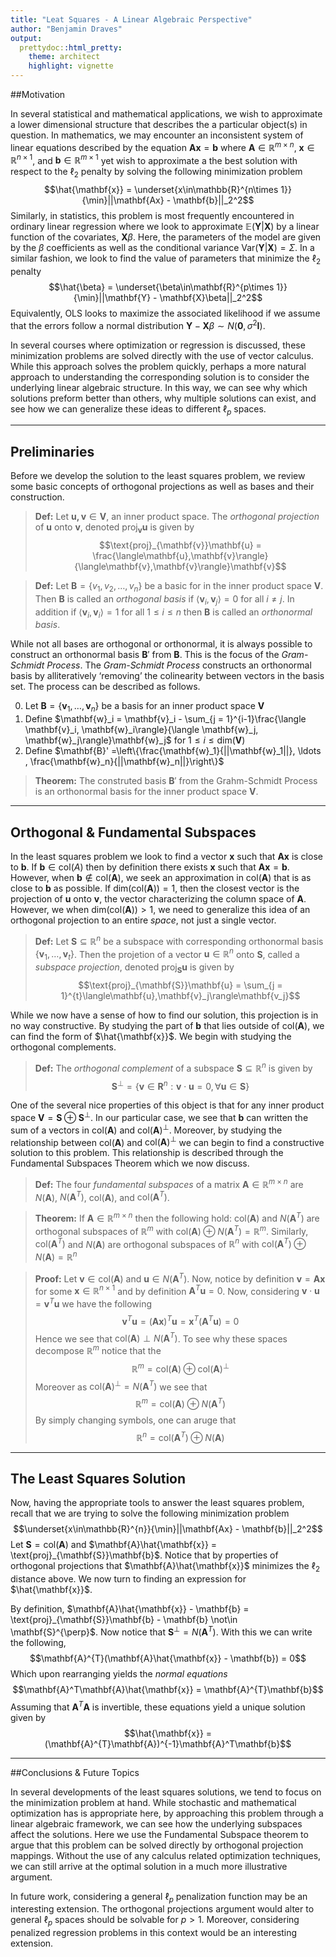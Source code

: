 ```yaml
---
title: "Leat Squares - A Linear Algebraic Perspective"
author: "Benjamin Draves"
output:
  prettydoc::html_pretty:
    theme: architect
    highlight: vignette
---
```


##Motivation 

In several statistical and mathematical applications, we wish to approximate a lower dimensional structure that describes the a particular object(s) in question. In mathematics, we may encounter an inconsistent system of linear equations described by the equation $\mathbf{Ax} = \mathbf{b}$ where $\mathbf{A}\in\mathbb{R}^{m\times n}$, $\mathbf{x}\in\mathbb{R}^{n\times 1}$, and $\mathbf{b}\in\mathbb{R}^{m\times 1}$ yet wish to approximate a the best solution with respect to the $\ell_2$ penalty by solving the following minimization problem $$\hat{\mathbf{x}} = \underset{x\in\mathbb{R}^{n\times 1}}{\min}||\mathbf{Ax} - \mathbf{b}||_2^2$$ Similarly, in statistics, this problem is most frequently encountered in ordinary linear regression where we look to approximate $\mathbb{E}(\mathbf{Y}|\mathbf{X})$ by a linear function of the covariates, $\mathbf{X}\beta$. Here, the parameters of the model are given by the $\beta$ coefficients as well as the conditional variance $\text{Var}(\mathbf{Y}|\mathbf{X}) = \Sigma$. In a similar fashion, we look to find the value of parameters that minimize the $\ell_2$ penalty $$\hat{\beta} = \underset{\beta\in\mathbf{R}^{p\times 1}}{\min}||\mathbf{Y} - \mathbf{X}\beta||_2^2$$ Equivalently, OLS looks to maximize the associated likelihood if we assume that the errors follow a normal distribution $\mathbf{Y} - \mathbf{X}\beta \sim N(\mathbf{0}, \sigma^2\mathbf{I})$. 

In several courses where optimization or regression is discussed, these minimization problems are solved directly with the use of vector calculus. While this approach solves the problem quickly, perhaps a more natural approach to understanding the corresponding solution is to consider the underlying linear algebraic structure. In this way, we can see why which solutions preform better than others, why multiple solutions can exist, and see how we can generalize these ideas to different $\ell_p$ spaces.  

***
## Preliminaries

Before we develop the solution to the least squares problem, we review some basic concepts of orthogonal projections as well as bases and their construction. 

> **Def:** Let $\mathbf{u,v}\in\mathbf{V}$, an inner product space. The _orthogonal projection_ of $\mathbf{u}$ onto $\mathbf{v}$, denoted $\text{proj}_{\mathbf{v}}\mathbf{u}$ is given by  $$\text{proj}_{\mathbf{v}}\mathbf{u} = \frac{\langle\mathbf{u},\mathbf{v}\rangle}{\langle\mathbf{v},\mathbf{v}\rangle}\mathbf{v}$$

> **Def:** Let $\mathbf{B} = \{v_1, v_2, \ldots, v_n\}$ be a basic for in the inner product space $\mathbf{V}$. Then $\mathbf{B}$ is called an _orthogonal basis_ if $\langle \mathbf{v}_i, \mathbf{v}_j\rangle = 0$ for all $i\neq j$. In addition if $\langle \mathbf{v}_i, \mathbf{v}_i\rangle = 1$ for all $1\leq i\leq n$ then $\mathbf{B}$ is called an _orthonormal basis_. 

While not all bases are orthogonal or orthonormal, it is always possible to construct an orthonormal basis $\mathbf{B}'$ from $\mathbf{B}$. This is the focus of the _Gram-Schmidt Process_. The _Gram-Schmidt Process_ constructs an orthonormal basis by alliteratively 'removing' the colinearity between vectors in the basis set. The process can be described as follows. 

0. Let $\mathbf{B} = \{\mathbf{v}_1, \ldots, \mathbf{v}_n\}$ be a basis for an inner product space $\mathbf{V}$
1. Define $\mathbf{w}_i = \mathbf{v}_i - \sum_{j = 1}^{i-1}\frac{\langle \mathbf{v}_i, \mathbf{w}_i\rangle}{\langle \mathbf{w}_j, \mathbf{w}_j\rangle}\mathbf{w}_j$ for $1\leq i \leq \text{dim}(\mathbf{V})$
2. Define $\mathbf{B}' =\left\{\frac{\mathbf{w}_1}{||\mathbf{w}_1||}, \ldots , \frac{\mathbf{w}_n}{||\mathbf{w}_n||}\right\}$

>**Theorem:** The construted basis $\mathbf{B}'$ from the Grahm-Schmidt Process is an orthonormal basis for the inner product space $\mathbf{V}$. 

***
## Orthogonal & Fundamental Subspaces 

In the least squares problem we look to find a vector $\mathbf{x}$ such that $\mathbf{Ax}$ is close to $\mathbf{b}$. If $\mathbf{b}\in\text{col}(A)$ then by definition there exists $\mathbf{x}$ such that $\mathbf{Ax} = \mathbf{b}$. However, when $\mathbf{b}\not\in\text{col}(\mathbf{A})$, we seek an approximation in $\text{col}(\mathbf{A})$ that is as close to $\mathbf{b}$ as possible. If $\text{dim}(\text{col}(\mathbf{A})) = 1$, then the closest vector is the projection of $\mathbf{u}$ onto $\mathbf{v}$, the vector characterizing the column space of $\mathbf{A}$. However, we when $\text{dim}(\text{col}(\mathbf{A})) > 1$, we need to generalize this idea of an orthogonal projection to an entire _space_, not just a single vector. 

> **Def:** Let $\mathbf{S}\subseteq \mathbb{R}^{n}$ be a subspace with corresponding orthonormal basis $\{\mathbf{v}_1, \ldots, \mathbf{v}_t\}$. Then the projetion of a vector $\mathbf{u}\in\mathbb{R}^n$ onto $\mathbf{S}$, called a _subspace projection_, denoted $\text{proj}_{\mathbf{S}}\mathbf{u}$ is given by $$\text{proj}_{\mathbf{S}}\mathbf{u} = \sum_{j = 1}^{t}\langle\mathbf{u},\mathbf{v}_j\rangle\mathbf{v_j}$$

While we now have a sense of how to find our solution, this projection is in no way constructive. By studying the part of $\mathbf{b}$ that lies outside of $\text{col}(\mathbf{A})$, we can find the form of $\hat{\mathbf{x}}$. We begin with studying the orthogonal complements. 

> **Def:** The _orthogonal complement_ of a subspace $\mathbf{S}\subseteq\mathbb{R}^n$ is given by $$\mathbf{S}^{\perp} = \{\mathbf{v}\in\mathbf{R}^{n}: \mathbf{v}\cdot\mathbf{u} = 0, \forall \mathbf{u}\in\mathbf{S}\}$$

One of the several nice properties of this object is that for any inner product space $\mathbf{V} = \mathbf{S}\oplus\mathbf{S}^{\perp}$. In our particular case, we see that $\mathbf{b}$ can written the sum of a vectors in $\text{col}(\mathbf{A})$ and $\text{col}(\mathbf{A})^{\perp}$. Moreover, by studying the relationship between $\text{col}(\mathbf{A})$ and $\text{col}(\mathbf{A})^{\perp}$ we can begin to find a constructive solution to this problem. This relationship is described through the Fundamental Subspaces Theorem which we now discuss. 

> **Def:** The four _fundamental subspaces_ of a matrix $\mathbf{A}\in\mathbb{R}^{m\times n}$ are $N(\mathbf{A})$, $N(\mathbf{A}^{T})$, $\text{col}(\mathbf{A})$, and $\text{col}(\mathbf{A}^{T})$. 

> **Theorem:** If $\mathbf{A}\in\mathbb{R}^{m\times n}$ then the following hold: $\text{col}(\mathbf{A})$ and $N(\mathbf{A}^T)$ are orthogonal subspaces of $\mathbb{R}^m$ with $\text{col}(\mathbf{A}) \oplus N(\mathbf{A}^T) = \mathbb{R}^m$. Similarly, $\text{col}(\mathbf{A}^T)$ and $N(\mathbf{A})$ are orthogonal subspaces of $\mathbb{R}^n$ with $\text{col}(\mathbf{A}^T) \oplus N(\mathbf{A}) = \mathbb{R}^n$

> **Proof:** Let $\mathbf{v}\in\text{col}(\mathbf{A})$ and $\mathbf{u}\in N(\mathbf{A}^T)$. Now, notice by definition $\mathbf{v} = \mathbf{Ax}$ for some $\mathbf{x}\in\mathbb{R}^{n\times 1}$ and by definition $\mathbf{A}^T\mathbf{u} = 0$. Now, considering $\mathbf{v}\cdot\mathbf{u} = \mathbf{v}^T\mathbf{u}$ we have the following
$$\mathbf{v}^T\mathbf{u} = (\mathbf{Ax})^T\mathbf{u} = \mathbf{x}^T(\mathbf{A}^T\mathbf{u}) = 0$$ Hence we see that $\text{col}(\mathbf{A})\perp N(\mathbf{A}^T)$. To see why these spaces decompose $\mathbb{R}^{m}$ notice that the $$\mathbb{R}^{m} = \text{col}(\mathbf{A}) \oplus \text{col}(\mathbf{A})^{\perp}$$ Moreover as $\text{col}(\mathbf{A})^{\perp} = N(\mathbf{A}^{T})$ we see that 
$$\mathbb{R}^{m} = \text{col}(\mathbf{A}) \oplus N(\mathbf{A}^T)$$ By simply changing symbols, one can aruge that $$\mathbb{R}^{n  } = \text{col}(\mathbf{A}^T) \oplus N(\mathbf{A})$$


***
## The Least Squares Solution

Now, having the appropriate tools to answer the least squares problem, recall that we are trying to solve the following minimization problem $$\underset{x\in\mathbb{R}^{n}}{\min}||\mathbf{Ax} - \mathbf{b}||_2^2$$ Let $\mathbf{S} = \text{col}(\mathbf{A})$ and $\mathbf{A}\hat{\mathbf{x}} = \text{proj}_{\mathbf{S}}\mathbf{b}$. Notice that by properties of orthogonal projections that $\mathbf{A}\hat{\mathbf{x}}$ minimizes the $\ell_2$ distance above. We now turn to finding an expression for $\hat{\mathbf{x}}$. 

By definition, $\mathbf{A}\hat{\mathbf{x}} - \mathbf{b} = \text{proj}_{\mathbf{S}}\mathbf{b} - \mathbf{b} \not\in \mathbf{S}^{\perp}$. Now notice that $\mathbf{S}^{\perp} = N(\mathbf{A}^{T})$. With this we can write the following, 
$$\mathbf{A}^{T}(\mathbf{A}\hat{\mathbf{x}} - \mathbf{b}) = 0$$
Which upon rearranging yields the _normal equations_ $$\mathbf{A}^T\mathbf{A}\hat{\mathbf{x}} = \mathbf{A}^{T}\mathbf{b}$$ Assuming that $\mathbf{A}^T\mathbf{A}$ is invertible, these equations yield a unique solution given by $$\hat{\mathbf{x}} = (\mathbf{A}^{T}\mathbf{A})^{-1}\mathbf{A}^T\mathbf{b}$$

***
##Conclusions & Future Topics

In several developments of the least squares solutions, we tend to focus on the minimization problem at hand. While stochastic and mathematical optimization has is appropriate here, by approaching this problem through a linear algebraic framework, we can see how the underlying subspaces affect the solutions. Here we use the Fundamental Subspace theorem to argue that this problem can be solved directly by orthogonal projection mappings. Without the use of any calculus related optimization techniques, we can still arrive at the optimal solution in a much more illustrative argument. 

In future work, considering a general $\ell_p$ penalization function may be an interesting extension. The orthogonal projections argument would alter to general $\ell_p$ spaces should be solvable for $p>1$. Moreover, considering penalized regression problems in this context would be an interesting extension. 






